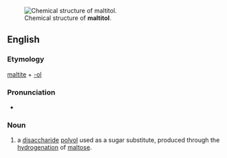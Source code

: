 [[Image:Maltitol.png|thumb|Chemical structure of '''maltitol'''.]]
==English==

===Etymology===

[[maltite]] + [[-ol]]

===Pronunciation===

*{{IPA|ˌmɔːltətɔl}}

===Noun===
{{en-noun|-}}
{{wikipedia}}
# {{organic chemistry}} a [[disaccharide]] [[polyol]] used as a sugar substitute, produced through the [[hydrogenation]] of [[maltose]].